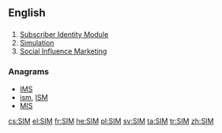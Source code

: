 ==English==

==={{acronym-old|en}}===
{{head|en}}

# [[Subscriber Identity Module]]
# [[simulation|Simulation]]
# [[Social Influence Marketing]]

===Anagrams===
* [[IMS#English|IMS]] 
* [[ism#English|ism]], [[ISM#English|ISM]]
* [[MIS#English|MIS]]

[[cs:SIM]]
[[el:SIM]]
[[fr:SIM]]
[[he:SIM]]
[[pl:SIM]]
[[sv:SIM]]
[[ta:SIM]]
[[tr:SIM]]
[[zh:SIM]]